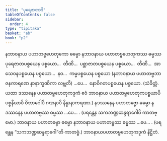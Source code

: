 ```yaml
---
title: "ပုရေဇာတာဒိ"
tableOfContents: false
sidebar:
  order: 4
type: "tipitaka"
basket: "ab"
book: "p2"
---
```



<DynamicBreadcrumb />

<Division number="101" book="p2" e="ch" v="38" p="600">

<Paragraph number="4283" book="p2">
နဘာဝနာယ ပဟာတဗ္ဗဟေတုကော ဓမ္မော နဘာဝနာယ ပဟာတဗ္ဗဟေတုကဿ ဓမ္မဿ ပုရေဇာတပစ္စယေန ပစ္စယော…  တီဏိ…  ပစ္ဆာဇာတပစ္စယေန ပစ္စယော…  တီဏိ…  အာသေဝနပစ္စယေန ပစ္စယော…  နဝ…  ကမ္မပစ္စယေန ပစ္စယော (နဘာဝနာယ ပဟာတဗ္ဗဘာဇနကာရဏေ နာနာက္ခဏိကာ လဗ္ဘတိ) …ပေ…  နောဝိဂတပစ္စယေန ပစ္စယော. (သံခိတ္တံ. ယထာ ဒဿနေန ပဟာတဗ္ဗဟေတုကဒုကံ ဧဝံ ဘာဝနာယ ပဟာတဗ္ဗဟေတုကပစ္စယာပိ ပစ္စနီယာပိ ဝိဘာဂေါပိ ဂဏနာပိ နိန္နာနာကရဏာ.)
</Paragraph>

<Paragraph number="4284" book="p2">
နဒဿနေန ပဟာတဗ္ဗော ဓမ္မော နဒဿနေန ပဟာတဗ္ဗဿ ဓမ္မဿ …ပေ… . (ပရန္တေန သကဘဏ္ဍဆန္ဒရာဂေါပိ ကာတဗ္ဗော.)
</Paragraph>

<Paragraph number="4285" book="p2">
ဘာဝနာယ ပဟာတဗ္ဗော ဓမ္မော နဘာဝနာယ ပဟာတဗ္ဗဿ ဓမ္မဿ …ပေ… . (ပရန္တေန “သကဘဏ္ဍဆန္ဒရာဂေါ”တိ ကာတဗ္ဗံ.)

</Paragraph>
</Division>

<Paragraph number="4286" type="center" book="p2">
ဘာဝနာယပဟာတဗ္ဗဟေတုကဒုကံ နိဋ္ဌိတံ.
</Paragraph>